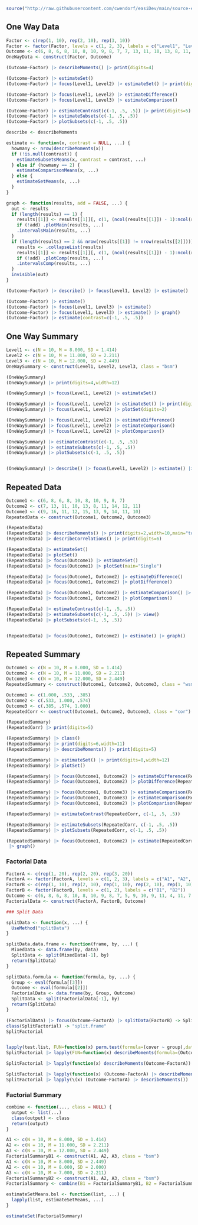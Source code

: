 
```r
source("http://raw.githubusercontent.com/cwendorf/easiDev/main/source-easiDev.R")
```

## One Way Data

```r
Factor <- c(rep(1, 10), rep(2, 10), rep(3, 10))
Factor <- factor(Factor, levels = c(1, 2, 3), labels = c("Level1", "Level2", "Level3"))
Outcome <- c(6, 8, 6, 8, 10, 8, 10, 9, 8, 7, 7, 13, 11, 10, 13, 8, 11, 14, 12, 11, 9, 16, 11, 12, 15, 13, 9, 14, 11, 10)
OneWayData <- construct(Factor, Outcome)
```

```r
(Outcome~Factor) |> describeMoments() |> print(digits=4)

(Outcome~Factor) |> estimateSet()
(Outcome~Factor) |> focus(Level1, Level2) |> estimateSet() |> print(digits=5)

(Outcome~Factor) |> focus(Level1, Level2) |> estimateDifference()
(Outcome~Factor) |> focus(Level1, Level3) |> estimateComparison()

(Outcome~Factor) |> estimateContrast(c(-1, .5, .5)) |> print(digits=5)
(Outcome~Factor) |> estimateSubsets(c(-1, .5, .5))
(Outcome~Factor) |> plotSubsets(c(-1, .5, .5))
```

```r

describe <- describeMoments

estimate <- function(x, contrast = NULL, ...) {
  howmany <- nrow(describeMoments(x))
  if (!is.null(contrast)) {
    estimateSubsetsMeans(x, contrast = contrast, ...)
  } else if (howmany == 2) {
    estimateComparisonMeans(x, ...)
  } else {
    estimateSetMeans(x, ...)
  }
}

graph <- function(results, add = FALSE, ...) {
  out <- results
  if (length(results) == 1) {
    results[[1]] <- results[[1]][, c(1, (ncol(results[[1]]) - 1):ncol(results[[1]]))]
    if (!add) .plotMain(results, ...)
    .intervalsMain(results, ...)
  }
  if (length(results) == 2 && nrow(results[[1]] != nrow(results[[2]]))) {
    results <- .collapseList(results)
    results[[1]] <- results[[1]][, c(1, (ncol(results[[1]]) - 1):ncol(results[[1]]))]
    if (!add) .plotComp(results, ...)
    .intervalsComp(results, ...)
  }
  invisible(out)
}

```

```r
(Outcome~Factor) |> describe() |> focus(Level1, Level2) |> estimate() |> graph()

(Outcome~Factor) |> estimate()
(Outcome~Factor) |> focus(Level1, Level3) |> estimate()
(Outcome~Factor) |> focus(Level1, Level3) |> estimate() |> graph()
(Outcome~Factor) |> estimate(contrast=c(-1, .5, .5))


```

## One Way Summary

```r
Level1 <- c(N = 10, M = 8.000, SD = 1.414)
Level2 <- c(N = 10, M = 11.000, SD = 2.211)
Level3 <- c(N = 10, M = 12.000, SD = 2.449)
OneWaySummary <- construct(Level1, Level2, Level3, class = "bsm")
```

```r
(OneWaySummary)
(OneWaySummary) |> print(digits=4,width=12)

(OneWaySummary) |> focus(Level1, Level2) |> estimateSet()

(OneWaySummary) |> focus(Level1, Level2) |> estimateSet() |> print(digits=2,width=10)
(OneWaySummary) |> focus(Level1, Level2) |> plotSet(digits=2)

(OneWaySummary) |> focus(Level1, Level2) |> estimateDifference()
(OneWaySummary) |> focus(Level1, Level2) |> estimateComparison()
(OneWaySummary) |> focus(Level1, Level2) |> plotComparison()

(OneWaySummary) |> estimateContrast(c(-1, .5, .5))
(OneWaySummary) |> estimateSubsets(c(-1, .5, .5))
(OneWaySummary) |> plotSubsets(c(-1, .5, .5))


(OneWaySummary) |> describe() |> focus(Level1, Level2) |> estimate() |> graph()


```

## Repeated Data

```r
Outcome1 <- c(6, 8, 6, 8, 10, 8, 10, 9, 8, 7)
Outcome2 <- c(7, 13, 11, 10, 13, 8, 11, 14, 12, 11)
Outcome3 <- c(9, 16, 11, 12, 15, 13, 9, 14, 11, 10)
RepeatedData <- construct(Outcome1, Outcome2, Outcome3)
```

```r
(RepeatedData)
(RepeatedData) |> describeMoments() |> print(digits=2,width=10,main="tough")
(RepeatedData) |> describeCorrelations() |> print(digits=6)

(RepeatedData) |> estimateSet()
(RepeatedData) |> plotSet()
(RepeatedData) |> focus(Outcome1) |> estimateSet()
(RepeatedData) |> focus(Outcome1) |> plotSet(main="Single")

(RepeatedData) |> focus(Outcome1, Outcome2) |> estimateDifference()
(RepeatedData) |> focus(Outcome1, Outcome2) |> plotDifference()

(RepeatedData) |> focus(Outcome1, Outcome2) |> estimateComparison() |> print(digits=6,main=c("cool","cooler"))
(RepeatedData) |> focus(Outcome1, Outcome2) |> plotComparison()

(RepeatedData) |> estimateContrast(c(-1, .5, .5))
(RepeatedData) |> estimateSubsets(c(-1, .5, .5)) |> view()
(RepeatedData) |> plotSubsets(c(-1, .5, .5))


(RepeatedData) |> focus(Outcome1, Outcome2) |> estimate() |> graph()


```

## Repeated Summary

```r
Outcome1 <- c(N = 10, M = 8.000, SD = 1.414)
Outcome2 <- c(N = 10, M = 11.000, SD = 2.211)
Outcome3 <- c(N = 10, M = 12.000, SD = 2.449)
RepeatedSummary <- construct(Outcome1, Outcome2, Outcome3, class = "wsm")
```

```r
Outcome1 <- c(1.000, .533, .385)
Outcome2 <- c(.533, 1.000, .574)
Outcome3 <- c(.385, .574, 1.000)
RepeatedCorr <- construct(Outcome1, Outcome2, Outcome3, class = "cor")
```

```r
(RepeatedSummary)
(RepeatedCorr) |> print(digits=5)

(RepeatedSummary) |> class()
(RepeatedSummary) |> print(digits=6,width=11)
(RepeatedSummary) |> describeMoments() |> print(digits=5)

(RepeatedSummary) |> estimateSet() |> print(digits=8,width=12)
(RepeatedSummary) |> plotSet()

(RepeatedSummary) |> focus(Outcome1, Outcome2) |> estimateDifference(RepeatedCorr)
(RepeatedSummary) |> focus(Outcome1, Outcome2) |> plotDifference(RepeatedCorr)

(RepeatedSummary) |> focus(Outcome1, Outcome3) |> estimateComparison(RepeatedCorr)
(RepeatedSummary) |> focus(Outcome1, Outcome3) |> estimateComparison(RepeatedCorr)
(RepeatedSummary) |> focus(Outcome1, Outcome2) |> plotComparison(RepeatedCorr)

(RepeatedSummary) |> estimateContrast(RepeatedCorr, c(-1, .5, .5))

(RepeatedSummary) |> estimateSubsets(RepeatedCorr, c(-1, .5, .5))
(RepeatedSummary) |> plotSubsets(RepeatedCorr, c(-1, .5, .5))

(RepeatedSummary) |> focus(Outcome1, Outcome2) |> estimate(RepeatedCorr)
 |> graph()

```


### Factorial Data

```r
FactorA <- c(rep(1, 20), rep(2, 20), rep(3, 20))
FactorA <- factor(FactorA, levels = c(1, 2, 3), labels = c("A1", "A2", "A3"))
FactorB <- c(rep(1, 10), rep(2, 10), rep(1, 10), rep(2, 10), rep(1, 10), rep(2, 10))
FactorB <- factor(FactorB, levels = c(1, 2), labels = c("B1", "B2"))
Outcome <- c(6, 8, 6, 8, 10, 8, 10, 9, 8, 7, 5, 9, 10, 9, 11, 4, 11, 7, 6, 8, 7, 13, 11, 10, 13, 8, 11, 14, 12, 11, 7, 8, 7, 11, 10, 7, 8, 4, 8, 10, 9, 16, 11, 12, 15, 13, 9, 14, 11, 10, 8, 6, 8, 11, 5, 7, 9, 3, 6, 7)
FactorialData <- construct(FactorA, FactorB, Outcome)

```

```r
### Split Data

splitData <- function(x, ...) {
  UseMethod("splitData")
}

splitData.data.frame <- function(frame, by, ...) {
  MixedData <- data.frame(by, data)
  SplitData <- split(MixedData[-1], by)
  return(SplitData)
}

splitData.formula <- function(formula, by, ...) {
  Group <- eval(formula[[3]])
  Outcome <- eval(formula[[2]])
  FactorialData <- data.frame(by, Group, Outcome)
  SplitData <- split(FactorialData[-1], by)
  return(SplitData)
}

```

```r
(FactorialData) |> focus(Outcome~FactorA) |> splitData(FactorB) -> SplitFactorial
class(SplitFactorial) -> "split.frame"
SplitFactorial


lapply(test.list, FUN=function(x) perm.test(formula=(cover ~ group),data=x)) 
SplitFactorial |> lapply(FUN=function(x) describeMoments(formula=(Outcome~FactorA)))

SplitFactorial |> lapply(function(x) describeMoments(Outcome~FactorA))

SplitFactorial |> lapply(function(x) (Outcome~FactorA) |> describeMoments())
SplitFactorial |> lapply(\(x) (Outcome~FactorA) |> describeMoments())

```

### Factorial Summary

```r

combine <- function(..., class = NULL) {
  output <- list(...)
  class(output) <- class
  return(output)
}
```

```r
A1 <- c(N = 10, M = 8.000, SD = 1.414)
A2 <- c(N = 10, M = 11.000, SD = 2.211)
A3 <- c(N = 10, M = 12.000, SD = 2.449)
FactorialSummaryB1 <- construct(A1, A2, A3, class = "bsm")
A1 <- c(N = 10, M = 8.000, SD = 2.449)
A2 <- c(N = 10, M = 8.000, SD = 2.000)
A3 <- c(N = 10, M = 7.000, SD = 2.211)
FactorialSummaryB2 <- construct(A1, A2, A3, class = "bsm")
FactorialSummary <- combine(B1 = FactorialSummaryB1, B2 = FactorialSummaryB2, class = "bsl")
```

```r
estimateSetMeans.bsl <- function(list, ...) {
  lapply(list, estimateSetMeans, ...)
}

estimateSet(FactorialSummary)

```
